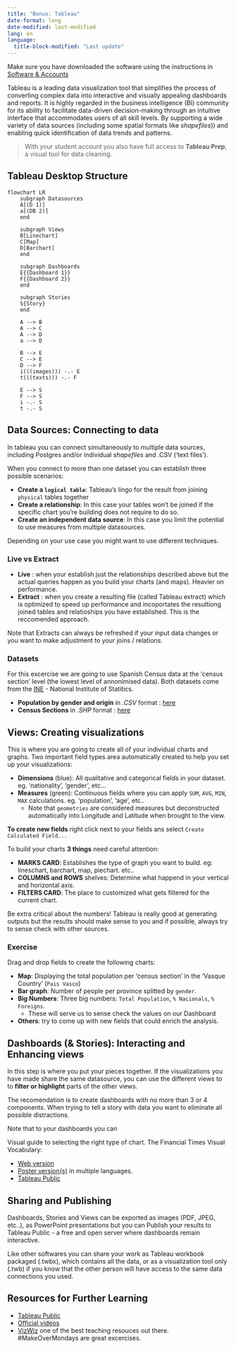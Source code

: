 ```yaml
---
title: "Bonus: Tableau"
date-format: long
date-modified: last-modified
lang: en
language: 
  title-block-modified: "Last update"
---
```


::: {.callout}
Make sure you have downloaded the software using the instructions in [Software & Accounts](../chapter_0/installation.qmd)
:::

Tableau is a leading data visualization tool that simplifies the process of converting complex data into interactive and visually appealing dashboards and reports. It is highly regarded in the business intelligence (BI) community for its ability to facilitate data-driven decision-making through an intuitive interface that accommodates users of all skill levels. By supporting a wide variety of data sources (including some spatial formats like _shapefiles_)) and enabling quick identification of data trends and patterns.

>With your student account you also have full access to **Tableau Prep**, a visual tool for data cleaning.

## Tableau Desktop Structure
```mermaid
flowchart LR
    subgraph Datasources
    A[(D 1)]
    a[(DB 2)]
    end 

    subgraph Views
    B[Linechart]
    C[Map]
    D[Barchart]
    end

    subgraph Dashboards
    E{{Dashboard 1}}
    F{{Dashboard 2}}
    end 

    subgraph Stories
    S{Story}
    end 

    A --> B
    A --> C
    A --> D
    a --> D

    B --> E
    C --> E
    D --> F
    i(((images))) -.- E
    t(((texts))) -.- F 

    E --> S
    F --> S
    i -.- S
    t -.- S
```

## Data Sources: Connecting to data

In tableau you can connect simultaneously to multiple data sources, including Postgres and/or individual _shapefiles_ and .CSV ('text files'). 

When you connect to more than one dataset you can establish three possible scenarios:

- **Create a `logical table`**: Tableau's lingo for the result from joining `physical` tables together
- **Create a relationship**: In this case your tables won't be joined if the specific chart you're building does not require to do so. 
- **Create an independent data source**: In this case you limit the potential to use measures from multiple datasources.

Depending on your use case you might want to use different techniques. 

### Live vs Extract

- **Live** : when your establish just the relationships described above but the actual queries happen as you build your charts (and maps). Heavier on performance.
- **Extract** : when you create a resulting file (called Tableau extract) which is optimized to speed up performance and incoportates the resultiong joined tables and relatioships you have established. This is the reccomended approach. 

Note that Extracts can always be refreshed if your input data changes or you want to make adjustment to your joins / relations. 

:::{.callout-important}
### Datasets 

For this excercise we are going to use Spanish Census data at the 'census section' level (the lowest level of annonimised data). Both datasets come from the [INE](https://www.ine.es/) - National Institute of Statitics. 

- **Population by gender and origin** in _.CSV_ format : [here](https://ine.es/buscar/searchResults.do?Menu_botonBuscador=&searchType=DEF_SEARCH&startat=0&L=0&searchString=poblacion%20seccion%20censal)
- **Census Sections** in _.SHP_ format : [here](https://www.ine.es/ss/Satellite?L=es_ES&c=Page&cid=1259952026632&p=1259952026632&pagename=ProductosYServicios/PYSLayout)
:::

## Views: Creating visualizations

This is where you are going to create all of your individual charts and graphs. Two important field types area automatically created to help you set up your visualizations:

- **Dimensions** (blue): All qualitative and categorical fields in your dataset. eg. 'nationality', 'gender', etc...
- **Measures** (green): Continuous fields where you can apply `SUM`, `AVG`, `MIN`, `MAX` calculations. eg. 'population', 'age', etc..
  - Note that `geometries` are considered measures but deconstructed automatically into Longitude and Latitude when brought to the view. 

**To create new fields** right click next to your fields ans select `Create Calculated Field...`

To build your charts **3 things** need careful attention:

- **MARKS CARD**: Establishes the type of graph you want to build. eg: lineschart, barchart, map, piechart. etc..
- **COLUMNS and ROWS** shelves: Determine what happend in your vertical and horizontal axis.
- **FILTERS CARD**: The place to customized what gets filtered for the current chart. 

::: {.callout-warning}
Be extra critical about the numbers!
Tableau is really good at generating outputs but the results should make sense to you and if possible, always try to sense check with other sources. 
:::

::: {.callout-important}
### Exercise
Drag and drop fields to create the following charts:

- **Map**: Displaying the total population per 'census section' in the 'Vasque Country' (`Pais Vasco`)
- **Bar graph**: Number of people per province splitted by `gender`.
- **Big Numbers**: Three big numbers: `Total Population`, `% Nacionals`, `% Foreigns`. 
  - These will serve us to sense check the values on our Dashboard
- **Others**: try to come up with new fields that could enrich the analysis. 
:::

## Dashboards (& Stories): Interacting and Enhancing views

In this step is where you put your pieces together. 
If the visualizations you have made share the same datasource, you can use the different views to to **filter or highlight** parts of the other views.

The recomendation is to create dashboards with no more than 3 or 4 components. When trying to tell a story with data you want to eliminate all possible distractions. 

Note that to your dashboards you can 

:::{.callout-tip}
Visual guide to selecting the right type of chart.
The Financial Times Visual Vocabulary:

 - [Web version](https://ft-interactive.github.io/visual-vocabulary/)
 - [Poster version(s)](https://github.com/Financial-Times/chart-doctor/tree/main/visual-vocabulary) in multiple languages.
 - [Tableau Public](https://public.tableau.com/app/profile/andy.kriebel/viz/VisualVocabulary/VisualVocabulary)

:::

## Sharing and Publishing

Dashboards, Stories and Views can be exported as images (PDF, JPEG, etc..), as PowerPoint presentations but you can Publish your results to Tableau Public - a free and open server where dashboards remain interactive. 

Like other softwares you can share your work as Tableau workbook packaged (.twbx), which contains all the data, or as a visualization tool only (.twb) if you know that the other person will have access to the same data connections you used. 

## Resources for Further Learning

- [Tableau Public](https://public.tableau.com/app/discover)
- [Official videos](https://www.tableau.com/learn/training)
- [VizWiz](https://www.vizwiz.com/) one of the best teaching resouces out there. #MakeOverMondays are great excercises.
